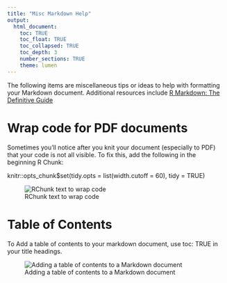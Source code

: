```yaml
---
title: "Misc Markdown Help"
output: 
  html_document:
    toc: TRUE
    toc_float: TRUE
    toc_collapsed: TRUE
    toc_depth: 3
    number_sections: TRUE
    theme: lumen
---
```


The following items are miscellaneous tips or ideas to help with formatting your Markdown document. Additional resources include [R Markdown: The Definitive Guide](https://bookdown.org/yihui/rmarkdown/)

# Wrap code for PDF documents

Sometimes you'll notice after you knit your document (especially to PDF) that your code is not all visible. To fix this, add the following in the beginning R Chunk:

knitr::opts_chunk\$set(tidy.opts = list(width.cutoff = 60), tidy = TRUE)

![RChunk text to wrap code](wrapPDFtext.png)

# Table of Contents

To Add a table of contents to your markdown document, use toc: TRUE in your title headings.

![Adding a table of contents to a Markdown document](TableOfContents.jpg)
